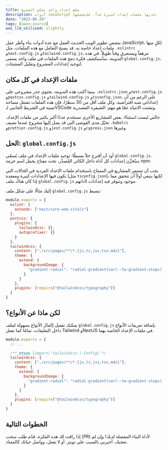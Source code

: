 ```yaml
---
title: ملف إعداد واحد يحكم الجميع
description: أدوات JavaScript لديها ملفات إعداد كثيرة جداً. فلنجمعها.
date: "2023-06-29"
tags: [open-source]
was_llm_utilized: slightly
---
```


يتضمن تطوير الويب الحديث العمل مع عدة أدوات بناء وأطر عمل JavaScript، لكلٍ منها ملفات إعداد خاصة به. قد يصبح التعامل مع هذه الملفات، مثل `.eslintrc` و`next.config.js` و`tailwind.config.js`، مرهقاً ويستغرق وقتاً طويلاً. في هذه التدوينة، سأستكشف فكرة دمج هذه الملفات في ملف واحد يسمى `global.config.js`، لتوحيد إعدادات المشروع وتقليل المشتتات.

## ملفات الإعداد في كل مكان

بينما أكتب هذه التدوينة، يحتوي جذر مشروعي على `.eslintrc.json` و`next.config.js` و`postcss.config.js` و`tailwind.config.js` و`tsconfig.json`. على الرغم من أن إعداداتي شبه افتراضية، وكل ملف أقل من 30 سطرًا، فإن هذه الملفات تشغل مساحة ثمينة في الشريط الجانبي لـVSCode وتشتت الانتباه عمّا هو مهم: الشيفرة المصدرية.

حالتي ليست استثناءً. بعض المشاريع الأخرى تستخدم عددًا أكبر بكثير من ملفات الإعداد. تخيّل مدى الفوضى التي قد يصل إليها مشروع عندما تضيف `.babelrc` و`prettier.config.js` و`jest.config.js` و`cypress.json` وغيرها.

## الحل: `global.config.js`

أود أن أقترح حلاً بسيطًا: توحيد ملفات الإعداد في ملف يُسمّى `global.config.js`. ستُخزَّن إعدادات كل أداة داخل الكائن المُصدَّر، تحت مفتاح يحمل اسم حزمة npm.

يجب أن تستمر المشاريع في السماح باستخدام ملفات الإعداد الفردية في الحالات التي تكون فيها الإعدادات كبيرة ومعقدة (مثل `tsconfig.json`)، لكنها ينبغي أولاً أن تتحقق مما إذا كان هناك ملف `global.config.js` موجود وتتوفر فيه إعدادات لأداتهم.

إليك مثالًا على شكل ملف `global.config.js` بسيط:

```js
module.exports = {
  eslint: {
    extends: ["next/core-web-vitals"]
  },
  postcss: {
    plugins: {
      tailwindcss: {},
      autoprefixer: {}
    }
  },
  tailwindcss: {
    content: ["./src/pages/**/*.{js,ts,jsx,tsx,mdx}"],
    theme: {
      extend: {
        backgroundImage: {
          "gradient-radial": "radial-gradient(var(--tw-gradient-stops))"
        }
      }
    },
    plugins: [require("@tailwindcss/typography")]
  }
}
```


## لكن ماذا عن الأنواع؟

يمكنك تفعيل إكمال الأنواع بسهولة لملف `global.config.js` بإضافة تعريفات الأنواع داخل التعليقات، تمامًا كما تفعل Tailwind وNextJS في ملفات الإعداد الخاصة بهما.

```js
module.exports = {
  // ...

  /** @type {import('tailwindcss').Config} */
  tailwindcss: {
    content: ["./src/pages/**/*.{js,ts,jsx,tsx,mdx}"],
    theme: {
      extend: {
        backgroundImage: {
          "gradient-radial": "radial-gradient(var(--tw-gradient-stops))"
        }
      }
    },
    plugins: [require("@tailwindcss/typography")]
  }
}
```


## الخطوات التالية

إذا راقت لك هذه الفكرة، قدّم طلب سحب (PR) لأداة البناء المفضلة لديك! وإن لم تعجبك، أخبرني بالسبب على تويتر. أو لا تفعل، وواصل حياتك كالمعتاد.